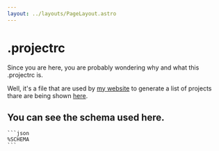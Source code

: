 ```yaml
---
layout: ../layouts/PageLayout.astro
---
```

# .projectrc

 Since you are here, you are probably wondering why and what this <span class="rounded bg-gray-200 dark:bg-active p-0.5">.projectrc</span> is.

Well, it's a file that are used by 
<a class="rounded bg-gray-200 dark:bg-active p-0.5" href="https://github.com/luxass/luxass.dev/blob/main/scripts/update-site.ts" rel="noopener noreferrer" target="_blank">my website</a>
to generate a list of projects thare are being shown <a class="rounded bg-gray-200 dark:bg-active p-0.5" href="https://luxass.dev/projects" rel="noopener noreferrer" target="_blank" title="List of projects">here</a>.

<div class="my-4">
    <h2 class="my-2 text-xl font-semibold">
      You can see the schema used here.
    </h2>

    ```json
    %SCHEMA
    ```
</div>

